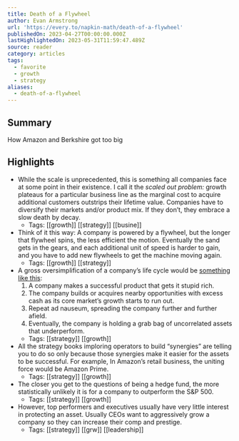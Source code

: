 ```yaml
---
title: Death of a Flywheel
author: Evan Armstrong
url: 'https://every.to/napkin-math/death-of-a-flywheel'
publishedOn: 2023-04-27T00:00:00.000Z
lastHighlightedOn: 2023-05-31T11:59:47.489Z
source: reader
category: articles
tags:
  - favorite
  - growth
  - strategy
aliases:
  - death-of-a-flywheel
---
```

## Summary

How Amazon and Berkshire got too big

## Highlights
- While the scale is unprecedented, this is something all companies face at some point in their existence. I call it the *scaled out problem:* growth plateaus for a particular business line as the marginal cost to acquire additional customers outstrips their lifetime value. Companies have to diversify their markets and/or product mix. If they don’t, they embrace a slow death by decay.
    - Tags: [[growth]] [[strategy]] [[busine]] 
- Think of it this way: A company is powered by a flywheel, but the longer that flywheel spins, the less efficient the motion. Eventually the sand gets in the gears, and each additional unit of speed is harder to gain, and you have to add new flywheels to get the machine moving again.
    - Tags: [[growth]] [[strategy]] 
- A gross oversimplification of a company’s life cycle would be [something like this](https://every.to/napkin-math/how-technology-giants-die):
  1. A company makes a successful product that gets it stupid rich.
  2. The company builds or acquires nearby opportunities with excess cash as its core market’s growth starts to run out.
  3. Repeat ad nauseum, spreading the company further and further afield.
  4. Eventually, the company is holding a grab bag of uncorrelated assets that underperform.
    - Tags: [[strategy]] [[growth]] 
- All the strategy books imploring operators to build “synergies” are telling you to do so only because those synergies make it easier for the assets to be successful. For example, In Amazon’s retail business, the uniting force would be Amazon Prime.
    - Tags: [[strategy]] [[growth]] 
- The closer you get to the questions of being a hedge fund, the more statistically unlikely it is for a company to outperform the S&P 500.
    - Tags: [[strategy]] [[growth]] 
- However, top performers and executives usually have very little interest in protecting an asset. Usually CEOs want to aggressively grow a company so they can increase their comp and prestige.
    - Tags: [[strategy]] [[grw]] [[leadership]]
